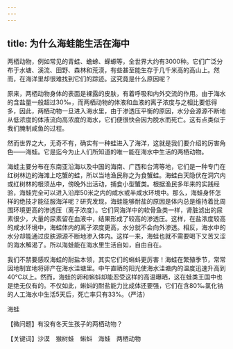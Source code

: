 ```yaml
---
---
---
```

title: 为什么海蛙能生活在海中
---




两栖动物，例如常见的青蛙、蟾蜍、蝾螈等，全世界大约有3000种。它们广泛分布于水塘、溪流、田野、森林和荒漠，有些甚至能生存于几千米高的高山上。然而，在海洋里却很难找到它们的踪迹。这究竟是什么原因呢？

原来，两栖动物身体的表面是裸露的皮肤，有着呼吸和内外交流的作用。由于海水的含盐量一般超过30‰，而两栖动物的体液和血液的离子浓度与之相比要低得多，因此，两栖动物一旦进入海水里，由于渗透压平衡的原因，水分会源源不断地从低浓度的体液流向高浓度的海水，它们便很快会因为脱水而死亡。这有点类似于我们腌制咸鱼的过程。

然而世界之大，无奇不有，确实有一种蛙进入了海洋，这就是我们要介绍的厉害角色——海蛙。它是迄今为止人们所知道的唯一能在海水中生活的两栖动物。

海蛙主要分布在东南亚沿海以及中国的海南、广西和台湾等地，它们是一种专门在红树林边的海滩上吃蟹的蛙，所以当地渔民称之为食蟹蛙。海蛙白天隐伏在洞穴内或红树林的根须丛中，傍晚外出活动，捕食小型蟹类。根据渔民多年来的实践经验，海蛙完全可以进入沿岸50米之内的咸水或半咸水环境中。那么，海蛙身怀怎样的绝技才能征服海洋呢？研究发现，海蛙能够耐盐的原因是体内总是维持着比周围环境更高的渗透压（离子浓度）。它们同海洋中的软骨鱼类一样，肾脏滤出的尿素很少，大量的尿素留在血液中，结果形成了较高的渗透压。这样，在盐浓度较高的咸水环境中，海蛙体内的离子浓度更高，水分就不会向外渗透。相反，海水中的水分却能通过皮肤源源不断地渗入体内。这样一来，海蛙也就不需要喝下又苦又涩的海水解渴了。所以海蛙能在海水里生活自如，自由自在。

我们不禁要感叹海蛙的耐盐本领，其实它们的蝌蚪更厉害！海蛙在繁殖季节，常常因地制宜地将卵产在海水洼塘里。中午直晒的阳光使海水洼塘内的温度迅速升高到40℃以上。然而，海蛙的卵和蝌蚪却能忍受这样的高温曝晒，这在蛙类王国中也是绝无仅有的。不仅如此，蝌蚪的耐盐能力比成体还要强，它们在含80‰氯化钠的人工海水中生活5天后，死亡率只有33%。（严洁）

海蛙





【微问题】有没有冬天生孩子的两栖动物？

【关键词】沙漠　猴树蛙　蝌蚪　海蛙　两栖动物